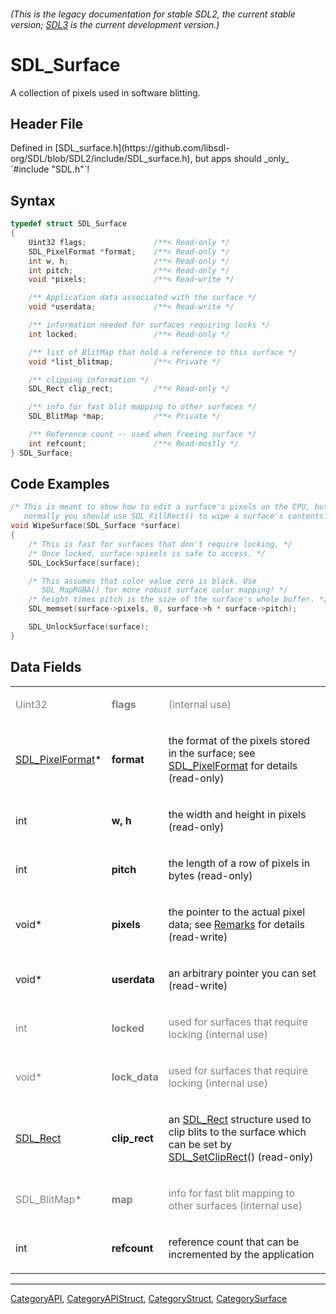 ====== (This is the legacy documentation for stable SDL2, the current stable version; [https://wiki.libsdl.org/SDL3/ SDL3] is the current development version.) ======
= SDL_Surface =

A collection of pixels used in software blitting.

== Header File ==

Defined in [SDL_surface.h](https://github.com/libsdl-org/SDL/blob/SDL2/include/SDL_surface.h), but apps should _only_ `#include "SDL.h"`!

== Syntax ==

<syntaxhighlight lang='c'>
typedef struct SDL_Surface
{
    Uint32 flags;               /**< Read-only */
    SDL_PixelFormat *format;    /**< Read-only */
    int w, h;                   /**< Read-only */
    int pitch;                  /**< Read-only */
    void *pixels;               /**< Read-write */

    /** Application data associated with the surface */
    void *userdata;             /**< Read-write */

    /** information needed for surfaces requiring locks */
    int locked;                 /**< Read-only */

    /** list of BlitMap that hold a reference to this surface */
    void *list_blitmap;         /**< Private */

    /** clipping information */
    SDL_Rect clip_rect;         /**< Read-only */

    /** info for fast blit mapping to other surfaces */
    SDL_BlitMap *map;           /**< Private */

    /** Reference count -- used when freeing surface */
    int refcount;               /**< Read-mostly */
} SDL_Surface;</syntaxhighlight>

== Code Examples ==

<syntaxhighlight lang='c++'>
/* This is meant to show how to edit a surface's pixels on the CPU, but
   normally you should use SDL_FillRect() to wipe a surface's contents. */
void WipeSurface(SDL_Surface *surface)
{
    /* This is fast for surfaces that don't require locking. */
    /* Once locked, surface->pixels is safe to access. */
    SDL_LockSurface(surface);

    /* This assumes that color value zero is black. Use
       SDL_MapRGBA() for more robust surface color mapping! */
    /* height times pitch is the size of the surface's whole buffer. */
    SDL_memset(surface->pixels, 0, surface->h * surface->pitch);

    SDL_UnlockSurface(surface);
}
</syntaxhighlight>

== Data Fields ==

{|
|<span style="color: rgb(128, 128, 128);">Uint32</span>
|<span style="color: rgb(128, 128, 128);">'''flags'''</span>
|<span style="color: rgb(128, 128, 128);">(internal use)</span>
|-
|[[SDL_PixelFormat]]* 
|'''format''' 
|the format of the pixels stored in the surface; see [[SDL_PixelFormat]] for details (read-only) 
|-
|int 
|'''w, h''' 
|the width and height in pixels (read-only) 
|-
|int 
|'''pitch''' 
|the length of a row of pixels in bytes (read-only) 
|-
|void* 
|'''pixels''' 
|the pointer to the actual pixel data; see [[#Remarks|Remarks]] for details (read-write) 
|-
|void* 
|'''userdata''' 
|an arbitrary pointer you can set (read-write) 
|-
|<span style="color: rgb(128, 128, 128);">int</span>
|<span style="color: rgb(128, 128, 128);">'''locked'''</span>
|<span style="color: rgb(128, 128, 128);">used for surfaces that require locking (internal use)</span>
|-
|<span style="color: rgb(128, 128, 128);">void*</span>
|<span style="color: rgb(128, 128, 128);">'''lock_data'''</span>
|<span style="color: rgb(128, 128, 128);">used for surfaces that require locking (internal use)</span>
|-
|[[SDL_Rect]] 
|'''clip_rect''' 
|an [[SDL_Rect]] structure used to clip blits to the surface which can be set by [[SDL_SetClipRect]]() (read-only) 
|-
|<span style="color: rgb(128, 128, 128);">SDL_BlitMap*</span>
|<span style="color: rgb(128, 128, 128);">'''map'''</span>
|<span style="color: rgb(128, 128, 128);">info for fast blit mapping to other surfaces (internal use)</span>
|-
|int 
|'''refcount''' 
|reference count that can be incremented by the application 
|}

----
[[CategoryAPI]], [[CategoryAPIStruct]], [[CategoryStruct]], [[CategorySurface]]



